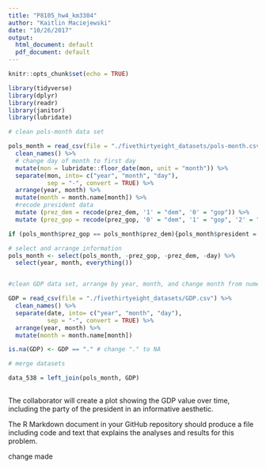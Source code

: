 ```yaml
---
title: "P8105_hw4_km3304"
author: "Kaitlin Maciejewski"
date: "10/26/2017"
output:
  html_document: default
  pdf_document: default
---
```


```r
knitr::opts_chunk$set(echo = TRUE)

library(tidyverse)
library(dplyr)
library(readr)
library(janitor)
library(lubridate)
```

```r
# clean pols-month data set

pols_month = read_csv(file = "./fivethirtyeight_datasets/pols-month.csv") %>% 
  clean_names() %>% 
  # change day of month to first day
  mutate(mon = lubridate::floor_date(mon, unit = "month")) %>% 
  separate(mon, into= c("year", "month", "day"), 
           sep = "-", convert = TRUE) %>% 
  arrange(year, month) %>%
  mutate(month = month.name[month]) %>% 
  #recode president data
  mutate (prez_dem = recode(prez_dem, '1' = "dem", '0' = "gop")) %>% 
  mutate (prez_gop = recode(prez_gop, '0' = "dem", '1' = "gop", '2' = "gop")) 

if (pols_month$prez_gop == pols_month$prez_dem){pols_month$president = pols_month$prez_gop} 

# select and arrange information
pols_month <- select(pols_month, -prez_gop, -prez_dem, -day) %>% 
  select(year, month, everything()) 


#clean GDP data set, arrange by year, month, and change month from numeric to names

GDP = read_csv(file = "./fivethirtyeight_datasets/GDP.csv") %>% 
  clean_names() %>% 
  separate(date, into= c("year", "month", "day"), 
           sep = "-", convert = TRUE) %>% 
  arrange(year, month) %>%
  mutate(month = month.name[month])

is.na(GDP) <- GDP == "." # change "." to NA

# merge datasets

data_538 = left_join(pols_month, GDP) 
  
```


The collaborator will create a plot showing the GDP value over time, including the party of the president in an informative aesthetic.

The R Markdown document in your GitHub repository should produce a file including code and text that explains the analyses and results for this problem.

change made